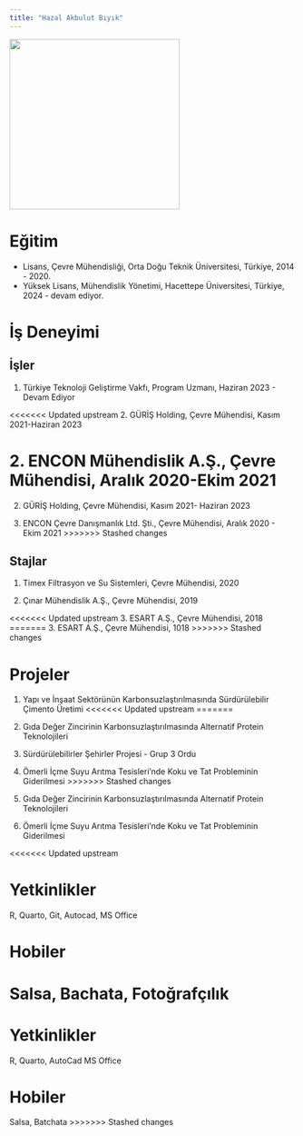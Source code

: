 ```yaml
---
title: "Hazal Akbulut Bıyık"
---
```


![](images/hazalakbulutbiyik.jpg){fig-align="center" width="300"}

# Eğitim

-   Lisans, Çevre Mühendisliği, Orta Doğu Teknik Üniversitesi, Türkiye, 2014 - 2020.
-   Yüksek Lisans, Mühendislik Yönetimi, Hacettepe Üniversitesi, Türkiye, 2024 - devam ediyor.

# İş Deneyimi

## İşler

1.  Türkiye Teknoloji Geliştirme Vakfı, Program Uzmanı, Haziran 2023 - Devam Ediyor

<<<<<<< Updated upstream
2.  GÜRİŞ Holding, Çevre Mühendisi, Kasım 2021-Haziran 2023

2.  ENCON Mühendislik A.Ş., Çevre Mühendisi, Aralık 2020-Ekim 2021
=======
2.  GÜRİŞ Holding, Çevre Mühendisi, Kasım 2021- Haziran 2023

3.  ENCON Çevre Danışmanlık Ltd. Şti., Çevre Mühendisi, Aralık 2020 - Ekim 2021
>>>>>>> Stashed changes

## Stajlar

1.  Timex Filtrasyon ve Su Sistemleri, Çevre Mühendisi, 2020

2.  Çınar Mühendislik A.Ş., Çevre Mühendisi, 2019

<<<<<<< Updated upstream
3.  ESART A.Ş., Çevre Mühendisi, 2018
=======
3.  ESART A.Ş., Çevre Mühendisi, 1018
>>>>>>> Stashed changes

# Projeler

1.  Yapı ve İnşaat Sektörünün Karbonsuzlaştırılmasında Sürdürülebilir Çimento Üretimi
<<<<<<< Updated upstream
=======

2.  Gıda Değer Zincirinin Karbonsuzlaştırılmasında Alternatif Protein Teknolojileri

3.  Sürdürülebilirler Şehirler Projesi - Grup 3 Ordu

4.  Ömerli İçme Suyu Arıtma Tesisleri'nde Koku ve Tat Probleminin Giderilmesi
>>>>>>> Stashed changes

2.  Gıda Değer Zincirinin Karbonsuzlaştırılmasında Alternatif Protein Teknolojileri

3.  Ömerli İçme Suyu Arıtma Tesisleri'nde Koku ve Tat Probleminin Giderilmesi

<<<<<<< Updated upstream

# Yetkinlikler

R, Quarto, Git, Autocad, MS Office

# Hobiler

Salsa, Bachata, Fotoğrafçılık
=======


# Yetkinlikler

R, Quarto, AutoCad MS Office

# Hobiler

Salsa, Batchata
>>>>>>> Stashed changes
